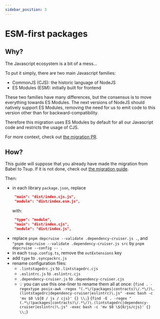 ```yaml
---
sidebar_position: 3
---
```



# ESM-first packages

## Why?

The Javascript ecosystem is a bit of a mess...

To put it simply, there are two main Javascript families:

- CommonJS (CJS): the historic language of NodeJS
- ES Modules (ESM): initially built for frontend

These two families have many differences, but the consensus is to move everything towards ES Modules. The next versions of NodeJS should natively support ES Modules, removing the need for us to emit code to this version other than for backward-compatibility.

Therefore this migration uses ES Modules by default for all our Javascript code and restricts the usage of CJS.

For more context, check out [the migration PR](https://github.com/swarmion/swarmion/pull/519).

## How?

This guide will suppose that you already have made the migration from Babel to Tsup. If it is not done, check out [the migration guide](./babel-to-tsup).

Then:

- in each library `package.json`, replace
  ```json
   "main": "dist/index.cjs.js",
   "module": "dist/index.esm.js",
  ```
  with:
  ```json
   "type": "module",
   "main": "dist/index.cjs",
   "module": "dist/index.js",
  ```
- replace `pnpm depcruise --validate .dependency-cruiser.js .`, and `"pnpm depcruise --validate .dependency-cruiser.js src` by `pnpm depcruise --config -- .`
- in each `tsup.config.ts`, remove the `outExtensions` key
- add `type` to `.syncpackrc.js`
- rename configuration files:
  - `.lintstagedrc.js` to `.lintstagedrc.cjs`
  - `.eslintrc.js` to `.eslintrc.cjs`
  - `.dependency-cruiser.js` to `.dependency-cruiser.cjs`
  - 💡 you can use this one-liner to rename them all at once:
    <Tabs>
      <TabItem value="linux" label="Linux (GNU find)" default>
        <CodeBlock language="bash">
          {`find . -regextype posix-awk -regex "(.*\/(packages|contracts)\/.*\/)\.(lintstagedrc|dependency-cruiser|eslintrc)\.js" -exec bash -c 'mv $0 \${0 / js / cjs}' {} \\;`}
        </CodeBlock>
      </TabItem>
      <TabItem value="macos" label="macOS (BSD find)">
        <CodeBlock language="bash">
          {`find -E . -regex "(.*\/(packages|contracts)\/.*\/)\.(lintstagedrc|dependency-cruiser|eslintrc)\.js" -exec bash -c 'mv $0 \${0/js/cjs}' {} \\;`}
        </CodeBlock>
      </TabItem>
    </Tabs>
